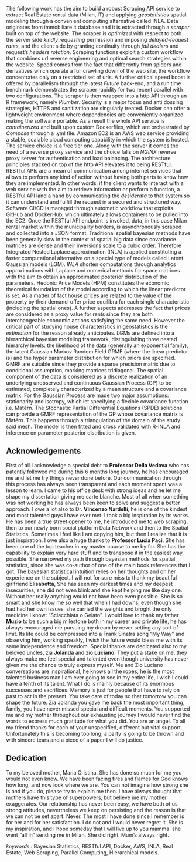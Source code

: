 
The following work has the aim to build a robust Scraping API service to extract Real Estate rental data (Milan, IT) and applying _geostatistics_ spatial modeling through a convenient computing alternative called INLA.
Data originates from immobiliare.it database and it is extracted through a _scraper_ built on top of the website. The scraper is _optimized_ with respect to both the server side _kindly requesting_ permission and imposing _delayed-request rates_, and the client side by granting continuity through _fail dealers_ and request's _headers rotation_. Scraping functions exploit a custom workflow that combines url reverse engineering and optimal search strategies within the website. Speed comes from the fact that differently from spiders and derivatives which operate a full crawling down of the web site, the workflow concentrates only on a restricted set of urls. A further critical speed boost is offered by parallelism through the latest _Future_ back-end, and a run time benchmark demonstrates the scraper rapidity for two recent parallel with two configurations.
The scraper is then wrapped into a http API through an R framework, namely _Plumber_. Security is a major focus and anti dossing strategies, HTTPS and sanitization are singularly treated.
Docker can offer a lightweight environment where dependencies are conveniently organized making the software portable. As a result the whole API service is _containerized_ and built upon custom Dockerfiles, which are orchestrated by _Compose_  through a .yml file. Amazon EC2 is an AWS web service providing a stable, scalable cloud computing capability in which the system is hosted. The service choice is a free tier one. Along with the server it comes the need of a reverse proxy service and the choice falls on _NGINX_ reverse proxy server for authentication and load balancing. The architecture principles stacked on top of the http API elevates it to being RESTful. RESTful APIs are a mean of communication among internet services that allows to perform any kind of action without having both parts to know how they are implemented.
In other words, if the client wants to interact with a web service with the aim to retrieve information or perform a function, a RESTful API land a hand by communicating the _desiderata_ to that system so it can understand and fulfill the request in a secured and structured way.
Software CI/CD is managed through automatic workflow that exploits GitHub and DockerHub, which ultimately allows containers to be pulled into the EC2. Once the RESTful API endpoint is invoked, data, in this case Milan rental market within the municipality borders, is asynchronously scraped and collected into a JSON format.
Traditional spatial bayesian methods have been generally slow in the context of spatial big data since covariance matrices are dense and their inversions scale to a cubic order. Therefore Integrated Nested Laplace approximation (INLA) is applied constituting a faster computational alternative on a special type of models called Latent Gaussian models (LGM). _INLA_ shorten computations through analytics approximations with Laplace and numerical methods for space matrices with the aim to obtain an approximated posterior distribution of the parameters.
Hedonic Price Models (HPM) constitutes the economic theoretical foundation of the model according to which the linear predictor is set. As a matter of fact house prices are related to the value of the property by their demand-offer price equilibra for each single characteristic (including the spatial ones). A further aspects addresses the fact that prices are considered as a proxy value for rents since they are both interchangeable economic actions satisfying the same need. However the critical part of studying house characteristics in geostatistics is the _estimation_ for the reason already anticipates.
LGMs are defined into a hierarchical bayesian modeling framework, distinguishing three nested hierarchy levels: the likelihood of the data (generally an exponential family), the latent Gaussian Markov Random Field GRMF (where the linear predictor is) and the hyper parameter distribution for which priors are specified. GMRF are suitable since they provide a sparse precision matrix due to conditional assumption, marking matrices tridiagonal. The spatial component of the data is considered as a discrete realization of an underlying unobserved and continuous Gaussian Process (GP) to be estimated, completely characterized by a mean structure and a covariance matrix. For the Gaussian Process are made two major assumptions: stationarity and isotropy, which let specifying a flexible covariance function i.e. Matérn.
The Stochastic Partial Differential Equations (SPDE) solutions can provide a GMRF representation of the GP whose covariance matrix is Matérn. This happens through a triangulation of the domain of the study said mesh. The model is then fitted and cross validated with R-INLA and inference on parameter posterior distribution is given. 

## Acknowledgements {-}

First of all I acknowledge a special debt to **Professor Della Vedova** who has patently followed me during this 6 months long journey, he has encouraged me and let me try things never done before. Our communication through this process has always been transparent and each moment spent was a lesson to learn. I came to his office desk with strong ideas and he let me shape my dissertation giving me carte blanche. Most of all when something was not working he has always been keen to solve and suggest a better approach. I owe a lot also to Dr. **Vincenzo Nardelli**, he is one of the kindest and most talented guys I have ever met. I took a big inspiration by its works. He has been a true street opener to me, he introduced me to web scraping, then to our newly born social platform Data Network and then to the Spatial Statistics. Sometimes I feel like I am copying him, but then I realize that it is just inspiration. I owe also a huge thanks to **Professor Lucia Paci**. She has been one of the top teacher in my master course to me by far. She has the capability to explain very hard stuff and to transpose it in the easiest way possible. She narrowed my path through bayesian methods for spatial statistics, since she was co-author of one of the main book references that I got. The bayesian statistical intuition relies on her thoughts and on her experience on the subject. 
I will not for sure miss to thank my beautiful girlfriend **Elisabetta**, She has seen my darkest times and my deepest insecurities, she did not even blink and she kept helping me like day one. Without her really anything would not have been even possible. She is so smart and she know me so well that when I had downs, even though she had had her own issues, she carried the weights and broght the only medicine I know: "Sciacchiata o Gelato". I would love to thank my father **Muzio** to be such a big milestone both in my career and private life, he has always encouraged me pursuing my dream by never setting any sort of limit. Its life could be compressed into a Frank Sinatra song "My Way" and observing him, working speakly, I wish the future would bless me with its same independence and freedom. Special thanks are dedicated also to my beloved uncles, zia **Jolanda** and zio **Luciano**.  They put a stake on me, they always make me feel special and talented even though university has never given me the chance to truly express myself. Me and Zio Luciano conversations are inspirational, he knows all the ropes, he is the most talented business man I am ever going to see in my entire life, I wish I could have a tenth of its talent. What I do is mainly because of its enormous successes and sacrifices. Memory is just for people that have to rely on past to act in the present. You take care of today so that tomorrow you can shape the future. Zia Jolanda you gave me back the most important thing, family, you have never missed special and difficult moments. You supported me and my mother throughout our exhausting journey I would never find the words to express much gratitude for what you did. You are an angel. 
To all my friend thanks for each of your unspecified, different but vital support. Unfortunately this is becoming too long, a party is going to be thrown and with sincere tears and a piece of a paper I will do justice.

## Dedication {-}

To my beloved mother, Maria Cristina. She has done so much for me you would not even know. We have been facing fires and flames for God knows how long, and now look where we are. You can not imagine how strong she is and if you do, please try to explain me then. I have always thought that mothers have this type of superpowers, but believe me my mother exaggerates.
Our relationship has never been easy, we have both of us strong attitudes, nevertheless we keep on persisting and the reason is that we can not be set apart. Never.
The most I have done since I remember is for her and for her satisfaction. I do not and I would never regret it. She is my inspiration, and I hope someday that I will live up to you mamma. she went "all in" sending me in Milan.
She did right.
Mum's always right.


_keywords_ : Bayesian Statistics, RESTful API, Docker, AWS, INLA, Real Estate, Web Scraping, Parallel Computing, Hierarchical models.

